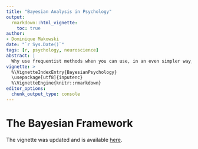 ---
title: "Bayesian Analysis in Psychology"
output: 
  rmarkdown::html_vignette:
    toc: true
author: 
- Dominique Makowski
date: "`r Sys.Date()`"
tags: [r, psychology, neuroscience]
abstract: |
  Why use frequentist methods when you can use, in an even simpler way, the Bayesian framework? Throughout this tutorial, we will explore many of the analyses you might want to do with your data.
vignette: >
  %\VignetteIndexEntry{BayesianPsychology}
  \usepackage[utf8]{inputenc}
  %\VignetteEngine{knitr::rmarkdown}
editor_options: 
  chunk_output_type: console
---




# The Bayesian Framework

The vignette was updated and is available [here](https://easystats.github.io/bayestestR/articles/bayestestR.html).
